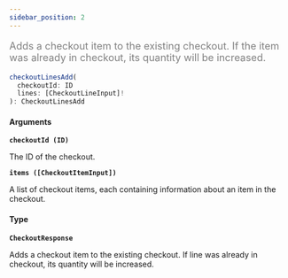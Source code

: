 ```yaml
---
sidebar_position: 2
---
```


<font color="grey" size="4">

Adds a checkout item to the existing checkout. If the item was already in checkout, its quantity will be increased.

</font>

```javascript
checkoutLinesAdd(
  checkoutId: ID
  lines: [CheckoutLineInput]!
): CheckoutLinesAdd
```

#### Arguments

**`checkoutId (ID)`**

The ID of the checkout.

**`items ([CheckoutItemInput])`**

A list of checkout items, each containing information about an item in the checkout.

#### Type

**`CheckoutResponse`**

Adds a checkout item to the existing checkout. If line was already in checkout, its quantity will be increased.